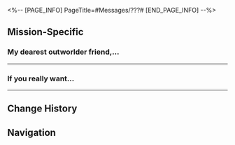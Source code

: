 <%-- [PAGE_INFO]
PageTitle=#Messages/???#
[END_PAGE_INFO] --%>
{{Messages Infobox
|id        = 108
|image     = NPC ??? Icon.png
|type      = NPC
|sender    = ???
|signature = 
|faction   = The Xianzhou Luofu
}}

==Mission-Specific==
===My dearest outworlder friend,...===
{{Messages
|start_condition = 
|text =
:'''???:''' My dearest outworlder friend, I am the esteemed Vidyadhara High Elder. I was wounded by abominations and have been in dormancy for a thousand years. I only awakened very recently and plan to restore the glory of the Vidyadhara lineage. Unfortunately, I have lost all worldly possessions, and currently find myself in financial shortfall. So, I was hoping you could lend me 50,000 credits. Once I return to the Xianzhou, I'll pay you back tenfold and even let you choose anything you desire from our precious Vidyadhara treasures.
:{Choice} Which High Elder are you?
::'''(Trailblazer):''' There are so many High Elders on the Xianzhou. Who exactly are you? Tell me your name, and maybe it's someone I know.
::'''???:''' Well, I'd rather not reveal my identity to avoid drawing unwanted attention. After all, I'm not on the Xianzhou.
::{Choice} Come on! Just tell me if you need money!
:::'''(Trailblazer):''' Come on, why be a stranger? Just tell me if you need money! We're best buddies, aren't we?
:::'''(Trailblazer):''' Why using a sockpuppet? Just log in to your main account, and we can talk.
:::'''???:''' But this is my main account.
::{Choice} Don't worry. I'll ask you in person.
:::'''(Trailblazer):''' You're not on the Xianzhou? Wait a sec. I think I know who you are. Hang on. I'm coming to say hi
:::'''???:''' ???
:{Choice} 50,000 credits won't be enough.
::'''(Trailblazer):''' Come on, what are you even thinking? Do you really believe 50,000 credits would be enough to socialize with the right people to restore glory for the entire Vidyadhara race!?
::'''???:''' ???
::'''???:''' Huh?
}}
----

===If you really want...===
{{Messages
|start_condition = 
|text =
:'''???:''' If you really want to help, transfer 50,000 credits first.
:{Choice} [Transfer] 50,000 credits.
:'''(Trailblazer):''' {{Color|fire|[Pending Receipt]}} 50,000 Credits
:{{DIcon|Warning}} Transfer failed.
:{{DIcon|Warning}} Transfer cancelled.
:'''(Trailblazer):''' ?
}}
----

==Change History==
{{Change History|1.5}}

==Navigation==
{{Messages Navbox}}